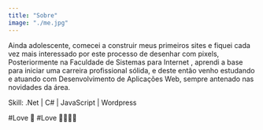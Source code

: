 ```yaml
---
title: "Sobre"
image: "./me.jpg"
---
```


Ainda adolescente, comecei a construir meus primeiros sites e fiquei cada vez mais interessado por este processo de desenhar com pixels,
Posteriormente na Faculdade de <Underlining color="#CDF3E1" hoverColor="#CDF3E1"> Sistemas para Internet </Underlining>, aprendi a base para iniciar uma carreira profissional sólida, e deste então venho estudando e atuando com Desenvolvimento de Aplicações Web, sempre antenado nas novidades da área.

Skill: .Net | C# | JavaScript | Wordpress

#Love 🎸 #Love 👨‍👨‍👧‍👦
